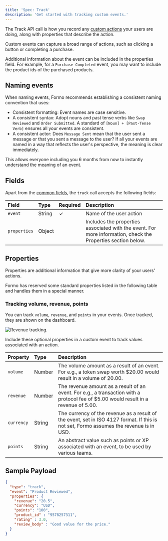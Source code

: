 ```yaml
---
title: 'Spec: Track'
description: 'Get started with tracking custom events.'
---
```


The Track API call is how you record any [custom actions](/features/product-analytics/custom-events) your users are doing, 
along with properties that describe the action. 

Custom events can capture a broad range of actions, such as clicking a button or completing a purchase.

Additional information about the event can be included in the properties field. For example, for a `Purchase Completed` event, you may want to include the product ids of the purchased products.

## Naming events

When naming events, Formo recommends establishing a consistent naming convention that uses:

- Consistent formatting: Event names are case sensitive.
- A consistent syntax:  Adopt nouns and past tense verbs like `Swap Reviewed` and `Order Submitted`. A standard of `[Noun] + [Past-Tense Verb]` ensures all your events are consistent.
- A consistent actor: Does `Message Sent` mean that the user sent a message or that you sent a message to the user? If all your events are named in a way that reflects the user's perspective, the meaning is clear immediately.

This allows everyone including you 6 months from now to instantly understand the meaning of an event.

## Fields

Apart from the [common fields](/data/events/common), the `track` call accepts the following fields:

| Field | Type | Required | Description |
|:------|:-----|:---------|:------------|
| `event` | String | ✓ | Name of the user action |
| `properties` | Object |  | Includes the properties associated with the event. For more information, check the Properties section below. |


## Properties

Properties are additional information that give more clarity of your users' actions.

Formo has reserved some standard properties listed in the following table and handles them in a special manner.

### Tracking volume, revenue, points

You can track `volume`, `revenue`, and `points` in your events. 
Once tracked, they are shown on the dashboard.

<Frame caption="Revenue tracking.">
	<img src="/images/revenue.png" alt="Revenue tracking." />
</Frame>


Include these optional properties in a custom event to track values associated with an action.

| Property | Type | Description |
|:---------|:-----|:------------|
| `volume` | Number | The volume amount as a result of an event. For e.g., a token swap worth $20.00 would result in a volume of 20.00. |
| `revenue` | Number | The revenue amount as a result of an event. For e.g., a transaction with a protocol fee of $5.00 would result in a revenue of 5.00. |
| `currency` | String | The currency of the revenue as a result of the event, set in ISO 4127 format. If this is not set, Formo assumes the revenue is in USD. |
| `points` | String | An abstract value such as points or XP associated with an event, to be used by various teams. |


## Sample Payload

```json
{
  "type": "track",
  "event": "Product Reviewed",
  "properties": {
    "revenue": "20.5",
    "currency": "USD",
    "points": "100",
    "product_id" : "9578257311",
    "rating" : 3.0,
    "review_body" : "Good value for the price."
  }
}
```